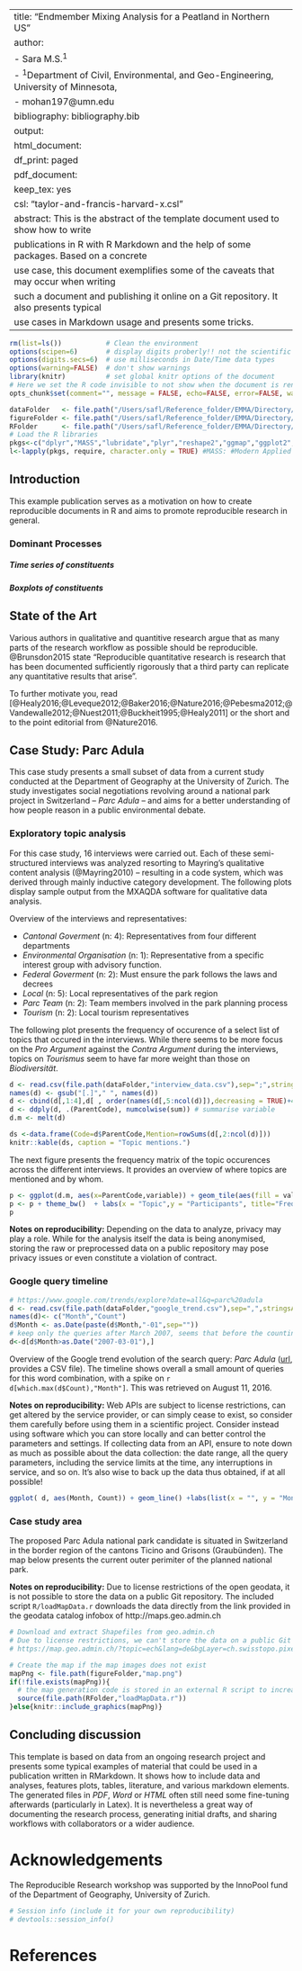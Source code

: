 
---
title: "Endmember Mixing Analysis for a Peatland in Northern US"
author:
- Sara M.S.^1^
- ^1^Department of Civil, Environmental, and Geo-Engineering, University of Minnesota, 
- mohan197@umn.edu
bibliography: bibliography.bib
output:
  html_document:
    df_print: paged
  pdf_document:
    keep_tex: yes
csl: "taylor-and-francis-harvard-x.csl"
abstract: This is the abstract of the template document used to show how to write
  publications in R with R Markdown and the help of some packages.  Based on a concrete
  use case, this document exemplifies some of the caveats that may occur when writing
  such a document and publishing it online on a Git repository. It also presents typical
  use cases in Markdown usage and presents some tricks.
---

```r
rm(list=ls())           # Clean the environment
options(scipen=6)       # display digits proberly!! not the scientific version
options(digits.secs=6)  # use milliseconds in Date/Time data types
options(warning=FALSE)  # don't show warnings
library(knitr)          # set global knitr options of the document
# Here we set the R code invisible to not show when the document is rendered
opts_chunk$set(comment="", message = FALSE, echo=FALSE, error=FALSE, warning=FALSE)
```


```r
dataFolder   <- file.path("/Users/safl/Reference_folder/EMMA/Directory/Data/") # Set path to the data and figure folder
figureFolder <- file.path("/Users/safl/Reference_folder/EMMA/Directory/Figures/")
RFolder      <- file.path("/Users/safl/Reference_folder/EMMA/Directory/RScripts/") # Set the path to the RScript folder
# Load the R libraries
pkgs<-c("dplyr","MASS","lubridate","plyr","reshape2","ggmap","ggplot2","scales","rgdal","tools")
l<-lapply(pkgs, require, character.only = TRUE) #MASS: #Modern Applied Statistics with S
```



## Introduction 
This example publication serves as a motivation on how to create reproducible documents in R and aims to promote reproducible research in general.

### Dominant Processes
##### Time series of constituents


##### Boxplots of constituents




## State of the Art

Various authors in qualitative and quantitive research argue that as many parts of the research workflow as possible should be reproducible. @Brunsdon2015 state "Reproducible quantitative research is research that has been documented sufficiently rigorously that a third party can replicate any quantitative results that arise". 

To further motivate you, read [@Healy2016;@Leveque2012;@Baker2016;@Nature2016;@Pebesma2012;@Vandewalle2012;@Nuest2011;@Buckheit1995;@Healy2011] or the short and to the point editorial from @Nature2016.

## Case Study: Parc Adula

This case study presents a small subset of data from a current study conducted at the Department of Geography at the University of Zurich. The study investigates social negotiations revolving around a national park project in Switzerland – _Parc Adula_ – and aims for a better understanding of how people reason in a public environmental debate. 

### Exploratory topic analysis

For this case study, 16 interviews were carried out. Each of these semi-structured interviews was analyzed resorting to Mayring's qualitative content analysis (@Mayring2010) – resulting in a code system, which was derived through mainly inductive category development. The following plots display sample output from the MXAQDA software for qualitative data analysis.

Overview of the interviews and representatives:

* _Cantonal Goverment_ (n: 4): Representatives from four different departments
* _Environmental Organisation_ (n: 1): Representative from a specific interest group with advisory function. 
* _Federal Goverment_ (n: 2): Must ensure the park follows the laws and decrees
* _Local_ (n: 5): Local representatives of the park region
* _Parc Team_ (n: 2): Team members involved in the park planning process
* _Tourism_ (n: 2): Local tourism representatives


The following plot presents the frequency of occurence of a select list of topics that occured in the interviews. While there seems to be more focus on the _Pro Argument_ against the _Contra Argument_ during the interviews, topics on _Tourismus_ seem to have far more weight than those on _Biodiversität_.

```r
d <- read.csv(file.path(dataFolder,"interview_data.csv"),sep=";",stringsAsFactors = FALSE)
names(d) <- gsub("[.]"," ", names(d))
d <- cbind(d[,1:4],d[ , order(names(d[,5:ncol(d)]),decreasing = TRUE)+4]) # column order hack
d <- ddply(d, .(ParentCode), numcolwise(sum)) # summarise variable
d.m <- melt(d)
```

```r
ds <-data.frame(Code=d$ParentCode,Mention=rowSums(d[,2:ncol(d)]))
knitr::kable(ds, caption = "Topic mentions.")
```

The next figure presents the frequency matrix of the topic occurences across the different interviews. It provides an overview of where topics are mentioned and by whom.

```r
p <- ggplot(d.m, aes(x=ParentCode,variable)) + geom_tile(aes(fill = value), colour = "white") + scale_fill_gradient(low = "white", high = "steelblue")
p <- p + theme_bw()  + labs(x = "Topic",y = "Participants", title="Frequency of topic occurences") + theme(axis.text.x = element_text(angle = 45, hjust = 0.5, vjust = 0.5, colour = "grey50"))+ scale_x_discrete(expand = c(0, 0))+ guides(fill=guide_legend(title="Topic \nfrequencies"))
p
```

**Notes on reproducibility:** Depending on the data to analyze, privacy may play a role. While for the analysis itself the data is being anonymised, storing the raw or preprocessed data on a public repository may pose privacy issues or even constitute a violation of contract.

### Google query timeline

```r
# https://www.google.com/trends/explore?date=all&q=parc%20adula
d <- read.csv(file.path(dataFolder,"google_trend.csv"),sep=",",stringsAsFactors = FALSE,skip = 2)
names(d)<- c("Month","Count")
d$Month <- as.Date(paste(d$Month,"-01",sep=""))
# keep only the queries after March 2007, seems that before the counting is weird..
d<-d[d$Month>as.Date("2007-03-01"),]
```

Overview of the Google trend evolution of the search query: _Parc Adula_ ([url](https://www.google.com/trends/explore?date=all&q=parc%20adula), provides a CSV file). The timeline shows overall a small amount of queries for this word combination, with a spike on `r d[which.max(d$Count),"Month"]`. This was retrieved on August 11, 2016.


**Notes on reproducibility:** Web APIs are subject to license restrictions, can get altered by the service provider, or can simply cease to exist, so consider them carefully before using them in a scientific project. Consider instead using software which you can store locally and can better control the parameters and settings. If collecting data from an API, ensure to note down as much as possible about the data collection: the date range, all the query parameters, including the service limits at the time, any interruptions in service, and so on. It's also wise to back up the data thus obtained, if at all possible!


```r
ggplot( d, aes(Month, Count)) + geom_line() +labs(list(x = "", y = "Monthly Queries", title ="Google Trend queries for 'Parc Adula'"))+theme_bw()
```


### Case study area

The proposed Parc Adula national park candidate is situated in Switzerland in the border region of the cantons Ticino and Grisons (Graubünden). The map below presents the current outer perimiter of the planned national park.


**Notes on reproducibility:** Due to license restrictions of the open geodata, it is not possible to store the data on a public Git repository. The included script `R/loadMapData.r` downloads the data directly from the link provided in the geodata catalog infobox of http://maps.geo.admin.ch


```r
# Download and extract Shapefiles from geo.admin.ch
# Due to license restrictions, we can't store the data on a public Git repository.
# https://map.geo.admin.ch/?topic=ech&lang=de&bgLayer=ch.swisstopo.pixelkarte-farbe&catalogNodes=458,532,639,653&layers=ch.swisstopo.swissboundaries3d-land-flaeche.fill,ch.swisstopo.swissboundaries3d-kanton-flaeche.fill,ch.bafu.schutzgebiete-paerke_nationaler_bedeutung&X=190000.00&Y=662000.00&zoom=1&layers_opacity=1,1,0.85

# Create the map if the map images does not exist
mapPng <- file.path(figureFolder,"map.png")
if(!file.exists(mapPng)){
  # the map generation code is stored in an external R script to increase the readibility of this Rmd file
  source(file.path(RFolder,"loadMapData.r"))
}else{knitr::include_graphics(mapPng)}
```

## Concluding discussion

This template is based on data from an ongoing research project and presents some typical examples of material that could be used in a publication written in RMarkdown. It shows how to include data and analyses, features plots, tables, literature, and various markdown elements. The generated files in _PDF_, _Word_ or _HTML_ often still need some fine-tuning afterwards (particularly in Latex). It is nevertheless a great way of documenting the research process, generating initial drafts, and sharing workflows with collaborators or a wider audience.

# Acknowledgements

The Reproducible Research workshop was supported by the InnoPool fund of the Department of Geography, University of Zurich.


```r
# Session info (include it for your own reproducibility)
# devtools::session_info()
```

# References



